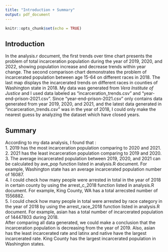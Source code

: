 ```yaml
---
title: "Introduction + Summary"
output: pdf_document
---
```


```r
knitr::opts_chunk$set(echo = TRUE)
```

## Introduction

In the analysis.r document, the first trends over time chart presents the problem of total incarceration population during the year of 2019, 2020, and 2022, showing population increase and decrease trends within year change. The second comparison chart demonstrates the problem of incarcerated population between age 15-64 on different races in 2018. The last map displays the incarcerated trends on different races in counties of Washington state in 2018. My data was generated from *Vera Institute of Justice* and I used data labeled as "incarceration_trends.csv" and "year-end-prison-2021.csv". Since "year-end-prison-2021.csv" only contains data generated from year 2019, 2020, and 2021, and the latest data generated in "incarceration_trends.csv" was in the year of 2018, I could only make the nearest guess by analyzing the dataset which have closed years.

## Summary
According to my data analysis, I found that :\
1. 2019 has the most incarceration population comparing to 2020 and 2021.\
2. 2021 has the least incarceration population comparing to 2019 and 2020.\
3. The average incarcerated population between 2019, 2020, and 2021 can be calculated by ave_pop function listed in analysis.R document. For example, Washington state has an average incarcerated population number of 16087.\
4. I could check how many people were arrested in total in the year of 2018 in certain county by using the arrest_c_2018 function listed in analysis.R document. For example, King County, WA has a total arrecsted number of 1556882.\
5. I could check how many people in total were arrested by race category in the year of 2018 by using the arrest_race_2018 function listed in analysis.R document. For example, asian has a total number of incarcerated population of 14447803 during 2018.\
After comparing all data generated, we could make a conclusion that the incarceration population is decreasing from the year of 2019. Also, asian has the least incarcerated rate and latinx and native have the largest incarcerated rate. King County has the largest incarcerated population in Washington states.

